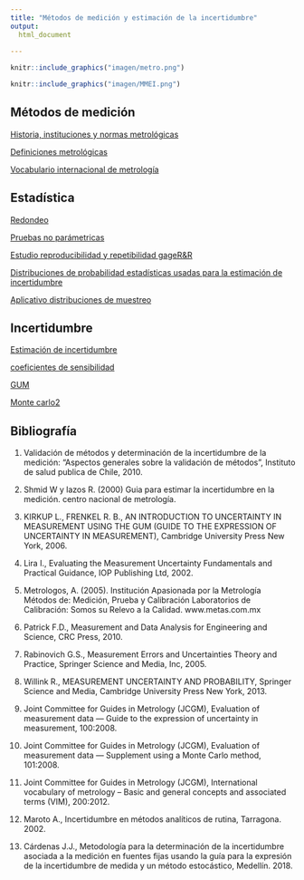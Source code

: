 ```yaml
---
title: "Métodos de medición y estimación de la incertidumbre"
output:
  html_document
  
---
```


```r
knitr::include_graphics("imagen/metro.png")
```



```r
knitr::include_graphics("imagen/MMEI.png")
```



## Métodos de medición

<a href="intro.html" target="_blank">Historia, instituciones y normas metrológicas </a>

<a href="incer.html" target="_blank">Definiciones metrológicas</a>

<a href="vim.html" target="_blank">Vocabulario internacional de metrología</a>


## Estadística

<a href="redon.html" target="_blank">Redondeo</a>

<a href="pruebas_no_paramétricas.html" target="_blank">Pruebas no parámetricas</a>

<a href="RYR.html" target="_blank">Estudio reproducibilidad y repetibilidad gageR&R</a>

<a href="distris.html" target="_blank">Distribuciones de probabilidad estadísticas usadas para la estimación de incertidumbre</a>

[Aplicativo distribuciones de muestreo](https://amgq828.shinyapps.io/distri/)




## Incertidumbre


<a href="gum.html" target="_blank">Estimación de incertidumbre</a>

<a href="coefsensi.html" target="_blank">coeficientes de sensibilidad</a>

<a href="GUM2.html" target="_blank">GUM</a>

<a href="mcm2.html" target="_blank">Monte carlo2</a>


## Bibliografía

1. Validación de métodos y determinación de la incertidumbre de la medición: “Aspectos generales sobre la validación de métodos”, Instituto de salud publica de Chile, 2010. 

2. Shmid W y lazos R. (2000) Guia para estimar la incertidumbre en la medición. centro nacional de metrología.

3. KIRKUP L., FRENKEL R. B., AN INTRODUCTION TO UNCERTAINTY IN MEASUREMENT USING THE GUM (GUIDE TO THE EXPRESSION OF UNCERTAINTY IN MEASUREMENT), Cambridge University Press New York, 2006.

4. Lira I., Evaluating the Measurement Uncertainty Fundamentals and Practical Guidance, IOP Publishing Ltd, 2002.

5. Metrologos, A. (2005). Institución Apasionada por la Metrología Métodos de: Medición, Prueba y Calibración Laboratorios de Calibración: Somos su Relevo a la Calidad. www.metas.com.mx

6. Patrick F.D., Measurement and Data Analysis for Engineering and Science, CRC Press, 2010.

7. Rabinovich G.S., Measurement Errors and Uncertainties Theory and Practice, Springer Science and Media, Inc, 2005.

8. Willink R., MEASUREMENT UNCERTAINTY AND PROBABILITY, Springer Science and Media, Cambridge University Press New York, 2013.

9. Joint Committee for Guides in Metrology (JCGM), Evaluation of measurement data — Guide to the expression of uncertainty in measurement, 100:2008. 

10. Joint Committee for Guides in Metrology (JCGM), Evaluation of measurement data — Supplement using a Monte Carlo method, 101:2008.

11. Joint Committee for Guides in Metrology (JCGM), International vocabulary of metrology – Basic and general concepts and associated terms (VIM), 200:2012.

12. Maroto A., Incertidumbre en métodos analíticos de rutina, Tarragona. 2002.

13. Cárdenas J.J., Metodología para la determinación de la incertidumbre asociada a la medición en fuentes fijas usando la guía para la expresión de la incertidumbre de medida y un método estocástico, Medellín. 2018.

